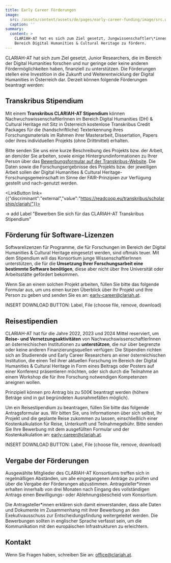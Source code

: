 ```yaml
---
title: Early Career Förderungen
image:
  src: /assets/content/assets/de/pages/early-career-funding/image/src.webp
  caption: ''
summary:
  content: >
    CLARIAH-AT hat es sich zum Ziel gesetzt, Jungwissenschaftler\*innen im
    Bereich Digital Humanities & Cultural Heritage zu fördern.
---
```

CLARIAH-AT hat sich zum Ziel gesetzt, Junior Researchers, die im Bereich der Digital Humanities forschen und nur geringe oder keine anderen Fördermöglichkeiten haben, finanziell zu unterstützen. Die Förderungen stellen eine Investition in die Zukunft und Weiterentwicklung der Digital Humanities in Österreich dar. Derzeit können folgende Förderungen beantragt werden:

## Transkribus Stipendium

Mit einem **Transkribus CLARIAH-AT Stipendium** können NachwuchswissenschaftlerInnen im Bereich Digital Humanities (DH) & Cultural Heritage mit Sitz in Österreich kostenlose Transkribus Credit Packages für die (handschriftliche) Texterkennung ihres Forschungsmaterials im Rahmen ihrer Masterarbeit, Dissertation, Papers oder ihres individuellen Projekts (ohne Drittmittel) erhalten.

Bitte senden Sie uns eine kurze Beschreibung des Projekts bzw. der Arbeit, an dem/der Sie arbeiten, sowie einige Hintergrundinformationen zu Ihrer Person über das [Bewerbungsformular auf der Transkribus-Website](https://readcoop.eu/transkribus/scholarship/clariah/). Die Daten sowie die Forschungsergebnisse des Projekts bzw. der jeweiligen Arbeit sollen der Digital Humanities & Cultural Heritage-Forschungsgemeinschaft im Sinne der FAIR-Prinzipien zur Verfügung gestellt und nach-genutzt werden.



<LinkButton link={{"discriminant":"external","value":"https://readcoop.eu/transkribus/scholarship/clariah/"}}>



</LinkButton>

→ add Label "Bewerben Sie sich für das CLARIAH-AT Transkribus Stipendium"

## Förderung für Software-Lizenzen

Softwarelizenzen für Programme, die für Forschungen im Bereich der Digital Humanities & Cultural Heritage eingesetzt werden, sind oftmals teuer. Mit dem Stipendium will das Konsortium junge WissenschaftlerInnen unterstützen, die für die **Umsetzung Ihrer Forschungsarbeit eine bestimmte Software benötigen**, diese aber nicht über Ihre Universität oder Arbeitsstätte gefördert bekommen.

Wenn Sie an einem solchen Projekt arbeiten, füllen Sie bitte das folgende Formular aus, um uns einen kurzen Überblick über Ihr Projekt und Ihre Person zu geben und senden Sie es an: [early-career@clariah.at](mailto:early-career@clariah.at).

INSERT DOWNLOAD BUTTON: Label, File (choose file, remove, download)

## Reisestipendien

CLARIAH-AT hat für die Jahre 2022, 2023 und 2024 Mittel reserviert, um **Reise- und Vernetzungsaktivitäten** von NachwuchswissenschaftlerInnen an österreichischen Institutionen zu **unterstützen**, die nur über begrenzte oder keine anderen Finanzierungsquellen verfügen: Die Stipendien richten sich an Studierende und Early Career Researchers an einer österreichischen Institution, die einen Teil ihrer aktuellen Forschung im Bereich der Digital Humanities & Cultural Heritage in Form eines Beitrags oder Posters auf einer Konferenz präsentieren möchten, oder sich durch die Teilnahme an einem Workshop die für ihre Forschung notwendigen Kompetenzen aneignen wollen.

Prinzipiell können pro Antrag bis zu 500€ beantragt werden (höhere Beträge sind in gut begründeten Ausnahmefällen möglich).

Um ein Reisestipendium zu beantragen, füllen Sie bitte das folgende Antragsformular aus. Wir bitten Sie, uns Informationen über sich selbst, Ihr Projekt und die geplante Reise zukommen zu lassen, einschließlich einer Kostenkalkulation für Reise, Unterkunft und Teilnahmegebühr. Bitte senden Sie Ihre Bewerbung mit dem ausgefüllten Formular und der Kostenkalkulation an: [early-career@clariah.at](mailto:early-career@clariah.at).

INSERT DOWNLOAD BUTTON: Label, File (choose file, remove, download)

## Vergabe der Förderungen

Ausgewählte Mitglieder des CLARIAH-AT Konsortiums treffen sich in regelmäßigen Abständen, um alle eingegangenen Anträge zu prüfen und über die Vergabe der Förderungen abzustimmen. Antragsteller\*innen erhalten innerhalb von drei Monaten nach Eingang des vollständigen Antrags einen Bewilligungs- oder Ablehnungsbescheid vom Konsortium.

Die Antragsteller\*innen erklären sich damit einverstanden, dass alle Daten und Dokumente im Zusammenhang mit ihrer Bewerbung an den Exekutivausschuss zur Entscheidungsfindung weitergeleitet werden. Die Bewerbungen sollten in englischer Sprache verfasst sein, um die Kommunikation mit den europäischen Infrastrukturen zu erleichtern.

## Kontakt

Wenn Sie Fragen haben, schreiben Sie an: [office@clariah.at](mailto:office@clariah.at).
